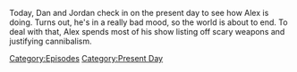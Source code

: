 {{DEFAULTSORT:
    #_EPISODE_0780:February 21, 2023
}}{{Episode
    | title           = February 21, 2023
    | caption         = Listen to this episode on [https://knowledgefight.libsyn.com/780-february-21-2023 Libsyn] [https://open.spotify.com/episode/7B1xIbiWh8OIap9T40SjLz Spotify]
    | episodeNumber   = 780
    | length          = 01:19:01
    | airDate         = February 24, 2023
    | coverageDate    = February 21, 2023
    | episodeType     = [[:Category:Present Day|Present Day]]
    | previousEpisode = [[779: January 9-12, 2004]]
}}

{{Stub}}

Today, Dan and Jordan check in on the present day to see how Alex is doing.  Turns out, he's in a really bad mood, so the world is about to end.  To deal with that, Alex spends most of his show listing off scary weapons and justifying cannibalism.

[[Category:Episodes]]
[[Category:Present Day]]
